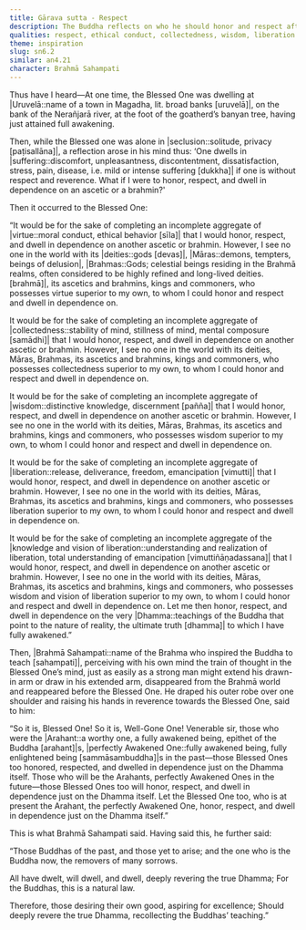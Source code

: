 ```yaml
---
title: Gārava sutta - Respect
description: The Buddha reflects on who he should honor and respect after his full awakening. Brahmā Sahampati encourages him to honor and respect the Dhamma.
qualities: respect, ethical conduct, collectedness, wisdom, liberation
theme: inspiration
slug: sn6.2
similar: an4.21
character: Brahmā Sahampati
---
```


Thus have I heard—At one time, the Blessed One was dwelling at |Uruvelā::name of a town in Magadha, lit. broad banks [uruvelā]|, on the bank of the Nerañjarā river, at the foot of the goatherd’s banyan tree, having just attained full awakening.

Then, while the Blessed one was alone in |seclusion::solitude, privacy [paṭisallāna]|, a reflection arose in his mind thus: ‘One dwells in |suffering::discomfort, unpleasantness, discontentment, dissatisfaction, stress, pain, disease, i.e. mild or intense suffering [dukkha]| if one is without respect and reverence. What if I were to honor, respect, and dwell in dependence on an ascetic or a brahmin?'

Then it occurred to the Blessed One:

“It would be for the sake of completing an incomplete aggregate of |virtue::moral conduct, ethical behavior [sīla]| that I would honor, respect, and dwell in dependence on another ascetic or brahmin. However, I see no one in the world with its |deities::gods [devas]|, |Māras::demons, tempters, beings of delusion|, |Brahmas::Gods; celestial beings residing in the Brahmā realms, often considered to be highly refined and long-lived deities. [brahmā]|, its ascetics and brahmins, kings and commoners, who possesses virtue superior to my own, to whom I could honor and respect and dwell in dependence on.

It would be for the sake of completing an incomplete aggregate of |collectedness::stability of mind, stillness of mind, mental composure [samādhi]| that I would honor, respect, and dwell in dependence on another ascetic or brahmin. However, I see no one in the world with its deities, Māras, Brahmas, its ascetics and brahmins, kings and commoners, who possesses collectedness superior to my own, to whom I could honor and respect and dwell in dependence on.

It would be for the sake of completing an incomplete aggregate of |wisdom::distinctive knowledge, discernment [pañña]| that I would honor, respect, and dwell in dependence on another ascetic or brahmin. However, I see no one in the world with its deities, Māras, Brahmas, its ascetics and brahmins, kings and commoners, who possesses wisdom superior to my own, to whom I could honor and respect and dwell in dependence on.

It would be for the sake of completing an incomplete aggregate of |liberation::release, deliverance, freedom, emancipation [vimutti]| that I would honor, respect, and dwell in dependence on another ascetic or brahmin. However, I see no one in the world with its deities, Māras, Brahmas, its ascetics and brahmins, kings and commoners, who possesses liberation superior to my own, to whom I could honor and respect and dwell in dependence on.

It would be for the sake of completing an incomplete aggregate of the |knowledge and vision of liberation::understanding and realization of liberation, total understanding of emancipation [vimuttiñāṇadassana]| that I would honor, respect, and dwell in dependence on another ascetic or brahmin. However, I see no one in the world with its deities, Māras, Brahmas, its ascetics and brahmins, kings and commoners, who possesses wisdom and vision of liberation superior to my own, to whom I could honor and respect and dwell in dependence on. Let me then honor, respect, and dwell in dependence on the very |Dhamma::teachings of the Buddha that point to the nature of reality, the ultimate truth [dhamma]| to which I have fully awakened.”

Then, |Brahmā Sahampati::name of the Brahma who inspired the Buddha to teach [sahampati]|, perceiving with his own mind the train of thought in the Blessed One’s mind, just as easily as a strong man might extend his drawn-in arm or draw in his extended arm, disappeared from the Brahmā world and reappeared before the Blessed One. He draped his outer robe over one shoulder and raising his hands in reverence towards the Blessed One, said to him:

“So it is, Blessed One! So it is, Well-Gone One! Venerable sir, those who were the |Arahant::a worthy one, a fully awakened being, epithet of the Buddha [arahant]|s, |perfectly Awakened One::fully awakened being, fully enlightened being [sammāsambuddha]|s in the past—those Blessed Ones too honored, respected, and dwelled in dependence just on the Dhamma itself. Those who will be the Arahants, perfectly Awakened Ones in the future—those Blessed Ones too will honor, respect, and dwell in dependence just on the Dhamma itself. Let the Blessed One too, who is at present the Arahant, the perfectly Awakened One, honor, respect, and dwell in dependence just on the Dhamma itself.”

This is what Brahmā Sahampati said. Having said this, he further said:

“Those Buddhas of the past,
and those yet to arise;
and the one who is the Buddha now,
the removers of many sorrows.

All have dwelt, will dwell, and dwell,
deeply revering the true Dhamma;
For the Buddhas,
this is a natural law.

Therefore, those desiring their own good,
aspiring for excellence;
Should deeply revere the true Dhamma,
recollecting the Buddhas’ teaching.”